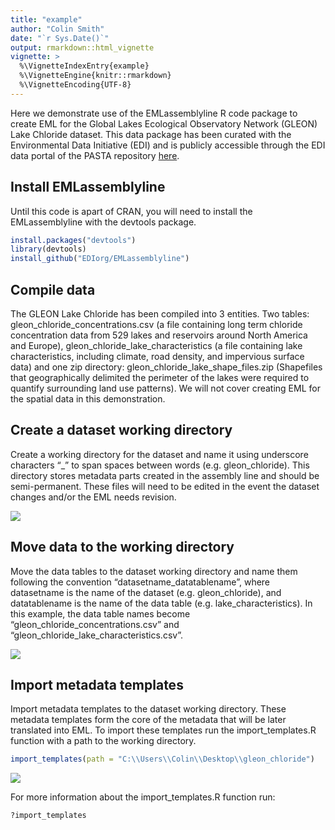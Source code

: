 ```yaml
---
title: "example"
author: "Colin Smith"
date: "`r Sys.Date()`"
output: rmarkdown::html_vignette
vignette: >
  %\VignetteIndexEntry{example}
  %\VignetteEngine{knitr::rmarkdown}
  %\VignetteEncoding{UTF-8}
---
```


Here we demonstrate use of the EMLassemblyline R code package to create EML for the Global Lakes Ecological Observatory Network (GLEON) Lake Chloride dataset. This data package has been curated with the Environmental Data Initiative (EDI) and is publicly accessible through the EDI data portal of the PASTA repository [here](https://portal.edirepository.org/nis/mapbrowse?scope=edi&identifier=8).

## Install EMLassemblyline

Until this code is apart of CRAN, you will need to install the EMLassemblyline with the devtools package.

```r
install.packages("devtools")
library(devtools)
install_github("EDIorg/EMLassemblyline")
```

## Compile data

The GLEON Lake Chloride has been compiled into 3 entities. Two tables: gleon_chloride_concentrations.csv (a file containing long term chloride concentration data from 529 lakes and reservoirs around North America and Europe), gleon_chloride_lake_characteristics (a file containing lake characteristics, including climate, road density, and impervious surface data) and one zip directory: gleon_chloride_lake_shape_files.zip (Shapefiles that geographically delimited the perimeter of the lakes were required to quantify surrounding land use patterns). We will not cover creating EML for the spatial data in this demonstration.

## Create a dataset working directory

Create a working directory for the dataset and name it using underscore characters "_" to span spaces between words (e.g. gleon_chloride). This directory stores metadata parts created in the assembly line and should be semi-permanent. These files will need to be edited in the event the dataset changes and/or the EML needs revision.

![](C:/Users/Colin/Documents/EDI/figures/dataset_working_directory.png)

## Move data to the working directory

Move the data tables to the dataset working directory and name them following the convention "datasetname_datatablename", where datasetname is the name of the dataset (e.g. gleon_chloride), and datatablename is the name of the data table (e.g. lake_characteristics). In this example, the data table names become "gleon_chloride_concentrations.csv" and "gleon_chloride_lake_characteristics.csv".

![](C:/Users/Colin/Documents/EDI/figures/move_data.png)

## Import metadata templates

Import metadata templates to the dataset working directory. These metadata templates form the core of the metadata that will be later translated into EML. To import these templates run the import_templates.R function with a path to the working directory.

```r
import_templates(path = "C:\\Users\\Colin\\Desktop\\gleon_chloride")
```


![](C:/Users/Colin/Documents/EDI/figures/move_data.png)

For more information about the import_templates.R function run:

```r
?import_templates
```












